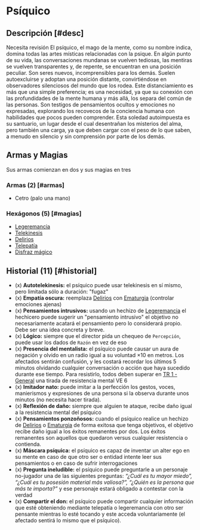
# Psíquico

<Bleed>
  <Screenshot src={psyImage} alt="placeholder" full />
</Bleed>

## Descripción [#desc]

<Callout type="warning" emoji="🔎">
  Necesita revisión
</Callout>
El psíquico, el mago de la mente, como su nombre indica, domina todas las artes místicas
relacionadas con la psique. En algún punto de su vida, las conversaciones mundanas
se vuelven tediosas, las mentiras se vuelven transparentes y, de repente, se encuentran
en una posición peculiar. Son seres nuevos, incomprensibles para los demás. Suelen
autoexcluirse y adoptan una posición distante, convirtiéndose en observadores silenciosos
del mundo que los rodea. Este distanciamiento es más que una simple preferencia;
es una necesidad, ya que su conexión con las profundidades de la mente humana y más
allá, los separa del común de las personas. Son testigos de pensamientos ocultos
y emociones no expresadas, explorando los recovecos de la conciencia humana con habilidades
que pocos pueden comprender. Esta soledad autoimpuesta es su santuario, un lugar
desde el cual desentrañan los misterios del alma, pero también una carga, ya que
deben cargar con el peso de lo que saben, a menudo en silencio y sin comprensión
por parte de los demás.

## Armas y Magias

Sus armas comienzan en dos y sus magias en tres

### Armas (2) [#armas]

- Cetro (palo una mano)

### Hexágonos (5) [#magias]

- [Legeremancia](/docs/list-hexagons/e09)
- [Telekinesis](/docs/list-hexagons/e08)
- [Delirios](/docs/list-hexagons/e06)
- [Telepatía](/docs/list-hexagons/e10)
- [Disfraz mágico](/docs/list-hexagons/e16)

## Historial (11) [#historial]

- (x) **Autotelekinesis:** <Pill type="u"/> el psíquico puede usar telekinesis en sí mismo, pero limitada sólo a duración: "fugaz"
- (x) **Empatía oscura:** reemplaza [Delirios](/docs/list-hexagons/e06) con [Ematurgia](/docs/list-hexagons/e17) (controlar emociones ajenas)
- (x) **Pensamientos intrusivos:** <Pill type="u"/> usando un hechizo de [Legeremancia](/docs/list-hexagons/e09) el hechicero puede sugerir un "pensamiento intrusivo" el objetivo no necesariamente acatará el pensamiento pero lo considerará propio. Debe ser una idea concreta y breve.
- (x) **Lógico:** <Pill type="c"/> siempre que el director pida un chequeo de `Percepción`, puede usar los dados de `Razón` en vez de eso
- (x) **Presencia del mentalista:** <Pill type="s"/><Pill type="eo"/> el psíquico puede causar un aura de negación y olvido en un radio igual a su voluntad ×10 en metros. Los afectados sentirán confusión, y les costará recordar los últimos 5 minutos olvidando cualquier conversación o acción que haya sucedido durante ese tiempo. Para resistirlo, todos deben superar en [TR 1 - General](/docs/resolution-tables/TR1) una tirada de resistencia mental VE 6
- (x) **Imitador nato:** <Pill type="c"/> puede imitar a la perfección los gestos, voces, manierismos y expresiones de una persona si la observa durante unos minutos (no necesita hacer tirada).
- (x) **Reflexión de daño:** <Pill type="p"/> siempre que alguien te ataque, recibe daño igual a la resistencia mental del psíquico
- (x) **Pensamientos ponzoñosos:** <Pill type="u"/> cuando el psíquico realice un hechizo de [Delirios](/docs/list-hexagons/e06) o [Ematurgia](/docs/list-hexagons/e17) de forma exitosa que tenga objetivos, el objetivo recibe daño igual a los éxitos remanentes por dos. Los éxitos remanentes son aquellos que quedaron versus cualquier resistencia o contienda.
- (x) **Máscara psíquica:** <Pill type="c"/> el psíquico es capaz de inventar un alter ego en su mente en caso de que otro ser o entidad intente leer sus pensamientos o en caso de sufrir interrogaciones
- (x) **Pregunta ineludible:** <Pill type="s"/><Pill type="eo"/> el psíquico puede preguntarle a un personaje no-jugador una de las siguientes preguntas: _“¿Cuál es tu mayor miedo”, “¿Cuál es tu posesión material más valiosa?”, “¿Quién es la persona que más te importa?”_ y ese personaje estará obligado a contestar con la verdad
- (x) **Compartir el don:** <Pill type="s"/> el psíquico puede compartir cualquier información que esté obteniendo mediante telepatía o legeremancia con otro ser pensante mientras lo esté tocando y este acceda voluntariamente (el afectado sentirá lo mismo que el psíquico).
